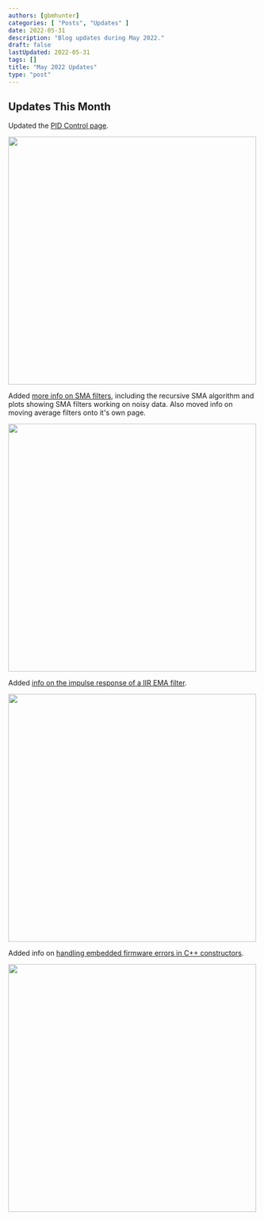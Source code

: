```yaml
---
authors: [gbmhunter]
categories: [ "Posts", "Updates" ]
date: 2022-05-31
description: "Blog updates during May 2022."
draft: false
lastUpdated: 2022-05-31
tags: []
title: "May 2022 Updates"
type: "post"
---
```



## Updates This Month

Updated the [PID Control page](/programming/general/pid-control/).


<Image src={pid_control_screenshot} width="500px"></Image>

Added [more info on SMA filters](/programming/signal-processing/digital-filters/windowed-moving-average-filters/), including the recursive SMA algorithm and plots showing SMA filters working on noisy data. Also moved info on moving average filters onto it's own page.


<Image src={sma_filters_screenshot} width="500px"></Image>

Added [info on the impulse response of a IIR EMA filter](/programming/signal-processing/digital-filters/exponential-moving-average-ema-filter/).


<Image src={ema_impulse_response_screenshot} width="500px"></Image>

Added info on [handling embedded firmware errors in C++ constructors](/programming/languages/c-plus-plus/cpp-on-embedded-systems/#handling-errors-in-constructors).


<Image src={handling_errors_in_cpp_constructors_screenshot} width="500px"></Image>
